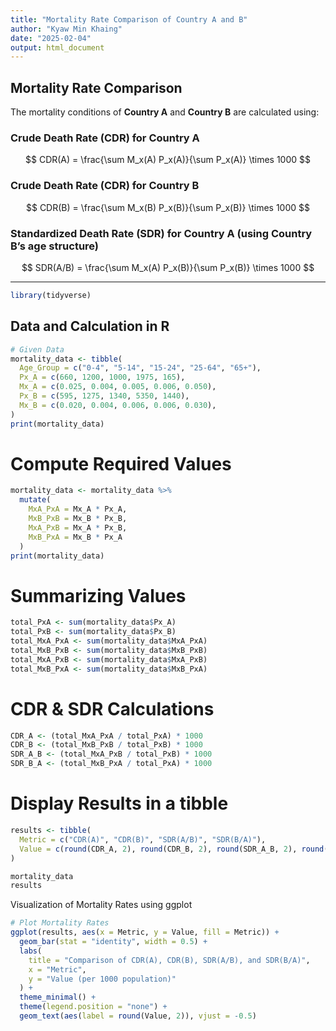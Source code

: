 ```yaml
---
title: "Mortality Rate Comparison of Country A and B"
author: "Kyaw Min Khaing"
date: "2025-02-04"
output: html_document
---
```


## Mortality Rate Comparison
The mortality conditions of **Country A** and **Country B** are calculated using:

### **Crude Death Rate (CDR) for Country A**
$$
CDR(A) = \frac{\sum M_x(A) P_x(A)}{\sum P_x(A)} \times 1000
$$

### **Crude Death Rate (CDR) for Country B**
$$
CDR(B) = \frac{\sum M_x(B) P_x(B)}{\sum P_x(B)} \times 1000
$$

### **Standardized Death Rate (SDR) for Country A (using Country B's age structure)**
$$
SDR(A/B) = \frac{\sum M_x(A) P_x(B)}{\sum P_x(B)} \times 1000
$$

---

```r
library(tidyverse)
```

## **Data and Calculation in R**
```r
# Given Data
mortality_data <- tibble(
  Age_Group = c("0-4", "5-14", "15-24", "25-64", "65+"),
  Px_A = c(660, 1200, 1000, 1975, 165),
  Mx_A = c(0.025, 0.004, 0.005, 0.006, 0.050),
  Px_B = c(595, 1275, 1340, 5350, 1440),
  Mx_B = c(0.020, 0.004, 0.006, 0.006, 0.030),
)
print(mortality_data)
```
# Compute Required Values
```r
mortality_data <- mortality_data %>%
  mutate(
    MxA_PxA = Mx_A * Px_A,
    MxB_PxB = Mx_B * Px_B,
    MxA_PxB = Mx_A * Px_B,
    MxB_PxA = Mx_B * Px_A
  )
print(mortality_data)
```
# Summarizing Values
```r
total_PxA <- sum(mortality_data$Px_A)
total_PxB <- sum(mortality_data$Px_B)
total_MxA_PxA <- sum(mortality_data$MxA_PxA)
total_MxB_PxB <- sum(mortality_data$MxB_PxB)
total_MxA_PxB <- sum(mortality_data$MxA_PxB)
total_MxB_PxA <- sum(mortality_data$MxB_PxA)
```
# CDR & SDR Calculations
```r
CDR_A <- (total_MxA_PxA / total_PxA) * 1000
CDR_B <- (total_MxB_PxB / total_PxB) * 1000
SDR_A_B <- (total_MxA_PxB / total_PxB) * 1000
SDR_B_A <- (total_MxB_PxA / total_PxA) * 1000
```
# Display Results in a tibble
```r
results <- tibble(
  Metric = c("CDR(A)", "CDR(B)", "SDR(A/B)", "SDR(B/A)"),
  Value = c(round(CDR_A, 2), round(CDR_B, 2), round(SDR_A_B, 2), round(SDR_B_A, 2))
)

mortality_data
results
```
Visualization of Mortality Rates using ggplot
```r
# Plot Mortality Rates
ggplot(results, aes(x = Metric, y = Value, fill = Metric)) +
  geom_bar(stat = "identity", width = 0.5) +
  labs(
    title = "Comparison of CDR(A), CDR(B), SDR(A/B), and SDR(B/A)",
    x = "Metric",
    y = "Value (per 1000 population)"
  ) +
  theme_minimal() +
  theme(legend.position = "none") +
  geom_text(aes(label = round(Value, 2)), vjust = -0.5)
```


